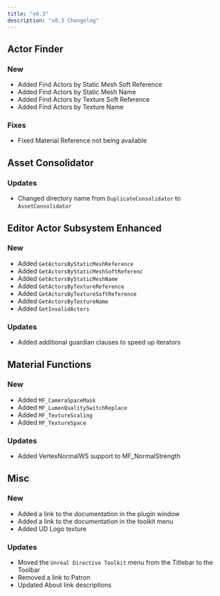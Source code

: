 ```yaml
---
title: "v0.3"
description: "v0.3 Changelog"
---
```


## Actor Finder

### New

- Added Find Actors by Static Mesh Soft Reference
- Added Find Actors by Static Mesh Name
- Added Find Actors by Texture Soft Reference
- Added Find Actors by Texture Name

### Fixes

- Fixed Material Reference not being available

## Asset Consolidator

### Updates

- Changed directory name from `DuplicateConsolidator` to `AssetConsolidator`

## Editor Actor Subsystem Enhanced

### New

- Added `GetActorsByStaticMeshReference`
- Added `GetActorsByStaticMeshSoftReferenc`
- Added `GetActorsByStaticMeshName`
- Added `GetActorsByTextureReference`
- Added `GetActorsByTextureSoftReference`
- Added `GetActorsByTextureName`
- Added `GetInvalidActors`

### Updates

- Added additional guardian clauses to speed up iterators

## Material Functions

### New

- Added `MF_CameraSpaceMask`
- Added `MF_LumenQualitySwitchReplace`
- Added `MF_TextureScaling`
- Added `MF_TextureSpace`

### Updates

- Added VertexNormalWS support to MF_NormalStrength

## Misc

### New

- Added a link to the documentation in the plugin window
- Added a link to the documentation in the toolkit menu
- Added UD Logo texture

### Updates

- Moved the `Unreal Directive Toolkit` menu from the Titlebar to the Toolbar
- Removed a link to Patron
- Updated About link descriptions
